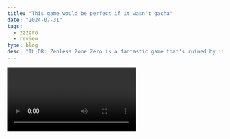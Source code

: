 ```yaml
---
title: "This game would be perfect if it wasn't gacha"
date: "2024-07-31"
tags:
  - zzzero
  - review
type: blog
desc: "TL;DR: Zenless Zone Zero is a fantastic game that's ruined by its gacha system. It's a shame that it's a gacha game, because it's so good otherwise. 8/10"
---
```


<Video path="video/2024/zzz" />

2024 has been a really bad year to be a gamer. So many games are getting released, but so few of them are worth playing. Not to mention, even when there is a breakout hit like Hi-Fi Rush, the studio behind it gets closed anyways. So many promising games are getting axed and their studios erased along with them.

I can only name 3 new games that I've been excited about this year and they're Palworld, Balatro, and Stellar Blade. It really feels like all the rest of the releases this year are remakes like The Thousand Year Door, Final Fantasy 7 part 2, and Persona 3 Reload. At the same time though, the list of games released just continues to grow longer but none of them are really that compelling.

It feels like there's room for a disruptor, a lot of developers out of the West and Japan have really hit some kind of game design low-entropy state that just makes a lot of things feel same-y.

## Zenless Zone Zero

Recently I've started playing Zenless Zone Zero, the latest game from HoYoVerse. HoYoVerse (nee MiHoYo) is well known for making absolute bangers of games. Honkai Star Rail didn't win mobile game of the year for no reason. Genshin Impact doesn't have 50 million monthly active players by accident. They make really good games and have deserved their success.

<Picture
  path="blog/2024/zzz/covfefe"
  desc="A screenshot of Zenless Zone Zero, in the coffee shop where you can buy buffs and energy. It says you shouldn't drink too much coffee with a tilde at the end."
/>

Their characters have so much character. The game worlds feel alive and even throwaway characters have their own unique vibe to them. Their characters easily pass the outline and color scheme tests, not to mention that lovely art style. God I've always loved the hell out of their cel-shaded pop-art anime characters. Remove the idle animations, add thicker outlines, and lower the framerate, and you probably could have people think it was real-time anime.

One of the things I really like about games is when they induce a sense of flow in their basic gameplay. I really like it when you can stop thinking about what's going on and really just let things flow together and play it by feel. Zenless Zone Zero does that with its combat system. It flows like a hot knife through butter.

<Video path="blog/zzz/2024/gameplay" />

Just look at how things flow together in this random bit of video that I added in when editing. Switching between characters is near instant. It's more than just mashing the attack button until you win, there's strategy, combos, and skillful ways to use the basic attacks of every character.

It's the kind of game that I could easily lose an afternoon to. It runs so goddamn well on my PS5, iPhone, iPad, ROG Ally, gaming PC, and even my Steam Deck. It's also available on Android, so if you have a decently modern device, you can play it. It's almost universally accessible, which is fantastic when it comes to having high-quality games in a pinch.

Oh, the English voice acting is good enough that I don't feel the need to instantly change it over to Japanese or Chinese. Seriously it's hard to describe how good the English VA is compared to what I'm used to with anime dubs.

This game could very well be game of the year for me…

## Gacha

…if there wasn't one glaring flaw with the game so bad that it almost ruins its chances for that. Zenless Zone Zero is a gacha game. In order to unlock characters, you need to randomly pull them from the pool of lootbox drops in the Signal Search pane.

<Video path="blog/zzz/2024/gacha-pulls" />

There's something I left out in my description of HoYoVerse's games. They don't just make absolute bangers of games, they stuff them to the gills with super toxic gacha mechanics that would make an executive blush so hard that they'd turn into a tomato. Maxxing out your character roster in Honkai: Star Rail likely will cost you thousands. They're not just content with making a good game, they want to make a good game that makes them a lot of money off of the backs of people with impulse control issues.

There's no way to just unlock new characters in the story as the relevant factions work their way into and out of the story. That would interfere with the real money making: selling gacha pulls for two snow pesos per shot. This is the gaming version of thinking someone is hot, getting close to them, sleeping with them, and then finding out that they're psycho after it's too late.

## The one gacha game I've played, technically

Come to think of it, I have actually played a gacha game before, technically. Xenoblade Chronicles 2 is probably one of the best games ever made but has its own set of issues, including both the English voice acting (that was totally saved by Pyra/Mythra's voice actor) and the gacha system.

In Xenoblade Chronicles 2 your party is made up of drivers (the playable characters) and blades (functionally the assistants to the playable characters). Each blade has its own element, weapon, max affinity level, and more. There's a fairly large number of "common" blades that fit into one of four genders (male, female, big, and beast), but the real thing you pull for is the rare blades. I've been trying to get KOS-MOS for literal years but have never been able to get the right RNG generation to make it happen.

This gacha system is the core of the reason why Xenoblade Chronicles 2 is a hard game to recommend to people. The intent of that system is to give everyone a slightly different experience similar to how everyone has a slightly different experience with monster taming games like pokemon. People would then be tempted to hit the capture button and share their screenshots on Twitter. I can't deny this has worked, my friends and I have all had vastly different experiences with Xenoblade 2 thanks to this. My speedrunner friends absolutely hate the gacha system because it kills half of their runs.

Still, I can't help but look at the core crystal system in Xenoblade 2 and see what could have been if it was made as a free-to-play mobile game with price tags attached to them. It's so easy to imagine what it would look like.

## The gacha system in Zenless Zone Zero

<Video path="blog/zzz/2024/money-shop" />

Well, you wouldn't buy gacha pulls directly. That would both be too direct and risk running into lootbox laws. In Zenless Zone Zero, you buy Monochrome. Monochrome can be converted into Polychrome, which you can then turn into the items needed for gacha pulls. You also get Polychrome for every mission you complete (the better you do, the more you get), so realistically unless you're trying to get one particular character really intensely, you probably don't need to buy any Monochrome.

Except when you want to get that one new character they announced that totally finishes your build. The character is a rare character under a two-week banner. Who knows when she'll be available next. You're running out of time and you just can't get that last Polychrome you need to get your next set of pulls. All of the fanart is so good, and when you did the trial you realized how well things synergize. So you spend $20 on Monochrome as a last ditch attempt…and all you get are duplicate agents and support items you have dozens of copies of.

Really, this mechanic should probably be made illegal. China tried to make it illegal (and allow people to buy content directly), but even the announcement that the government was considering such a ban caused game company stocks to fall because their value was propped up on gacha.

Oh yeah, also, want to level up that character you spent hours grinding and pulling for? In order to make her the most powerful she can be, you have to pull her seven times. Seven times.

Look, let's be real, I'm probably one of the worst people to review gacha games because I'm not a big fan of gacha as a mechanic. It was the worst part of Xenoblade 2, and it's a scourge on the industry that really hurts people. I know that it's really predictable money for the companies and that from a game design standpoint it makes it really easy to have a drip-feed of content so that people stick around. One of the most powerful user retention strategies is to hold something enticing in front of a player and then tell them "no, you can't have this yet".

I just don't know how I feel about this, but the game is really fun. It's well worth the price of entry, I just hope I don't end up spending a shitload of money on it like I did with Fortnite skins.

<Conv name="Cadey" mood="coffee">
  I've spent $200 US on Fortnite skins. Who am I to tell you what to do with
  your money?
</Conv>

If this game was a normal "pay once" release, it'd probably be one of the best games of all time. However, doing that wouldn't make HoYoVerse ridiculous amounts of money, so it's probably limited to an 8/10 at best. I wish I could rate it more for the remake of Mr. Driller hidden in the arcade, but it's a gacha game at its heart.

In conclusion, all cops are bastards, even if that cop has a massive dumpy. Have a good day, make sure to stay hydrated, and get those 5000 steps in.

<Picture
  path="blog/2024/zzz/zhu-yuan"
  desc="A key art portrait of Zhu Yuan, the newest agent in Zenless Zone Zero that is also a cop."
/>
